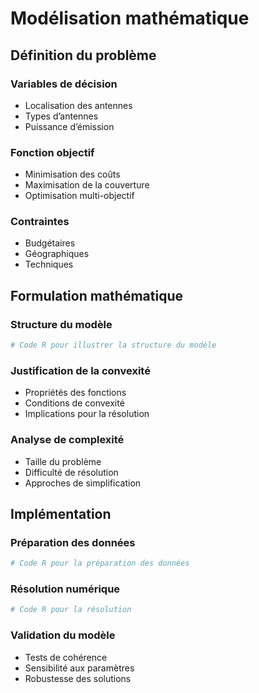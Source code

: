# Modélisation mathématique {#modelisation}

## Définition du problème

### Variables de décision
- Localisation des antennes
- Types d'antennes
- Puissance d'émission

### Fonction objectif
- Minimisation des coûts
- Maximisation de la couverture
- Optimisation multi-objectif

### Contraintes
- Budgétaires
- Géographiques
- Techniques

## Formulation mathématique

### Structure du modèle
```r
# Code R pour illustrer la structure du modèle
```

### Justification de la convexité
- Propriétés des fonctions
- Conditions de convexité
- Implications pour la résolution

### Analyse de complexité
- Taille du problème
- Difficulté de résolution
- Approches de simplification

## Implémentation

### Préparation des données
```r
# Code R pour la préparation des données
```

### Résolution numérique
```r
# Code R pour la résolution
```

### Validation du modèle
- Tests de cohérence
- Sensibilité aux paramètres
- Robustesse des solutions 